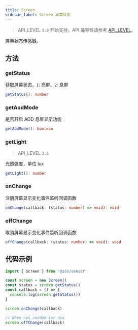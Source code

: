 ```yaml
---
title: Screen
sidebar_label: Screen 屏幕状态
---
```


> API_LEVEL `3.0` 开始支持，API 兼容性请参考 [API_LEVEL](../../../../guides/framework/device/compatibility.md)。

屏幕状态传感器。

## 方法

### getStatus

获取屏幕状态，`1`: 亮屏、`2`: 息屏

```ts
getStatus(): number
```

### getAodMode

是否开启 AOD 息屏显示功能

```ts
getAodMode(): boolean
```

### getLight

> API_LEVEL `3.6`

光照强度，单位 lux

```ts
getLight(): number
```

### onChange

注册屏幕显示变化事件监听回调函数

```ts
onChange(callback: (status: number) => void): void
```

### offChange

取消屏幕显示变化事件监听回调函数

```ts
offChange(callback: (status: number) => void): void
```

## 代码示例

```js
import { Screen } from '@zos/sensor'

const screen = new Screen()
const status = screen.getStatus()
const callback = () => {
  console.log(screen.getStatus())
}

screen.onChange(callback)

// When not needed for use
screen.offChange(callback)
```
